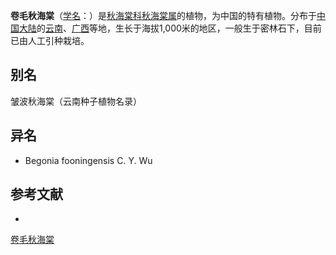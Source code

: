 {{Speciesbox
| status = 
| status_system = 
| image =
| taxon = Begonia cirrosa
| authority = [[L.B.Sm.|L.B.Sm.]] & [[Wassh.|Wassh.]], 1983
}}

'''卷毛秋海棠'''（[[学名|学名]]：{{lang|la|''Begonia cirrosa''}}）是[[秋海棠科|秋海棠科]][[秋海棠属|秋海棠属]]的植物，为中国的特有植物。分布于[[中国大陆|中国大陆]]的[[云南|云南]]、[[广西|广西]]等地，生长于海拔1,000米的地区，一般生于密林石下，目前已由人工引种栽培。

== 别名 ==
皱波秋海棠（云南种子植物名录）

== 异名 ==
* Begonia fooningensis C. Y. Wu

== 参考文献 ==
<div class="references-small">
* {{cite web| url =http://www.bioinfo.cn/db05/KmzwSpecies.php?action=view&id=1665| title =卷毛秋海棠| work =《中国高等植物数据库全库》| publisher =中国科学院微生物研究所| author =昆明植物研究所| accessdate =2009-02-22}}{{dead link|date=2017年12月 |bot=InternetArchiveBot |fix-attempted=yes }}
</div>
{{Taxonbar|from=Q10910768}}

[[Category:秋海棠属|卷毛秋海棠]]


{{植物小作品}}